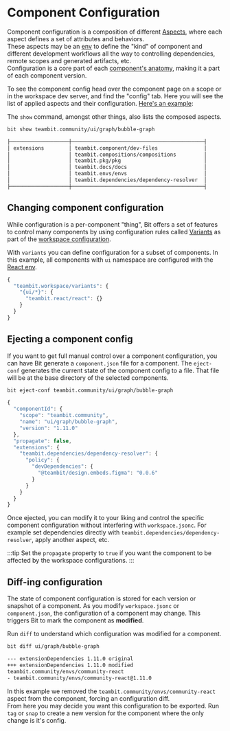 
# Component Configuration

Component configuration is a composition of different [Aspects](/extending-bit/aspect-overview), where each aspect defines a set of attributes and behaviors.  
These aspects may be an [env](/envs/envs-overview) to define the "kind" of component and different development workflows all the way to controlling dependencies, remote scopes and generated artifacts, etc.  
Configuration is a core part of each [component's anatomy](/components/component-anatomy), making it a part of each component version.

To see the component config head over the component page on a scope or in the workspace dev server, and find the "config" tab. Here you will see the list of applied aspects and their configuration. [Here's an example](https://bit.cloud/teambit/community/ui/graph/bubble-graph/~aspect):


The `show` command, amongst other things, also lists the composed aspects.

```bash
bit show teambit.community/ui/graph/bubble-graph
```

```bash
├───────────────────┼───────────────────────────────────────────┤
│ extensions        │ teambit.component/dev-files               │
│                   │ teambit.compositions/compositions         │
│                   │ teambit.pkg/pkg                           │
│                   │ teambit.docs/docs                         │
│                   │ teambit.envs/envs                         │
│                   │ teambit.dependencies/dependency-resolver  │
├───────────────────┼───────────────────────────────────────────┤
```

## Changing component configuration

While configuration is a per-component "thing", Bit offers a set of features to control many components by using configuration rules called [Variants](/workspace/variants) as part of the [workspace configuration](/workspace/workspace-configuration).

With `variants` you can define configuration for a subset of components. In this example, all components with `ui` namespace are configured with the [React env](/frameworks/react/react-overview).

```javascript
{
  "teambit.workspace/variants": {
    "{ui/*}": {
      "teambit.react/react": {}
    }
  }
}
```

## Ejecting a component config

If you want to get full manual control over a component configuration, you can have Bit generate a `component.json` file for a component. The `eject-conf` generates the current state of the component config to a file. That file will be at the base directory of the selected components.

```bash
bit eject-conf teambit.community/ui/graph/bubble-graph
```

```javascript
{
  "componentId": {
    "scope": "teambit.community",
    "name": "ui/graph/bubble-graph",
    "version": "1.11.0"
  },
  "propagate": false,
  "extensions": {
    "teambit.dependencies/dependency-resolver": {
      "policy": {
        "devDependencies": {
          "@teambit/design.embeds.figma": "0.0.6"
        }
      }
    }
  }
}
```

Once ejected, you can modify it to your liking and control the specific component configuration without interfering with `workspace.jsonc`. For example set dependencies directly with `teambit.dependencies/dependency-resolver`, apply another aspect, etc.

:::tip
Set the `propagate` property to `true` if you want the component to be affected by the workspace configurations.
:::

## Diff-ing configuration

The state of component configuration is stored for each version or snapshot of a component. As you modify `workspace.jsonc` or `component.json`, the configuration of a component may change. This triggers Bit to mark the component as **modified**.

Run `diff` to understand which configuration was modified for a component.

```bash
bit diff ui/graph/bubble-graph
```

```bash
--- extensionDependencies 1.11.0 original
+++ extensionDependencies 1.11.0 modified
teambit.community/envs/community-react
- teambit.community/envs/community-react@1.11.0
```

In this example we removed the `teambit.community/envs/community-react` aspect from the component, forcing an configuration diff.  
From here you may decide you want this configuration to be exported. Run `tag` or `snap` to create a new version for the component where the only change is it's config.
